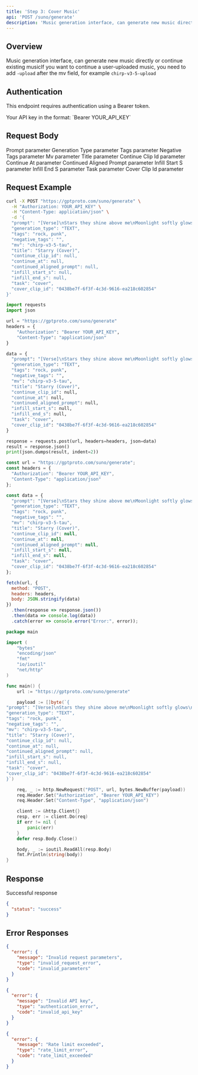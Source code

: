 ```yaml
---
title: 'Step 3: Cover Music'
api: 'POST /suno/generate'
description: 'Music generation interface, can generate new music directly or continue existing musicIf you want to continue a user-uploaded music, you need to add `-upload` after the mv field, for example `chirp-v3-5-upload`'
---
```


## Overview

Music generation interface, can generate new music directly or continue existing musicIf you want to continue a user-uploaded music, you need to add `-upload` after the mv field, for example `chirp-v3-5-upload`

## Authentication

This endpoint requires authentication using a Bearer token.

<ParamField header="Authorization" type="string" required>
  Your API key in the format: `Bearer YOUR_API_KEY`
</ParamField>

## Request Body

<ParamField body="prompt" type="string" required>
  Prompt parameter
</ParamField>

<ParamField body="generation_type" type="string" >
  Generation Type parameter
</ParamField>

<ParamField body="tags" type="string" >
  Tags parameter
</ParamField>

<ParamField body="negative_tags" type="string" >
  Negative Tags parameter
</ParamField>

<ParamField body="mv" type="string" >
  Mv parameter
</ParamField>

<ParamField body="title" type="string" >
  Title parameter
</ParamField>

<ParamField body="continue_clip_id" type="string" >
  Continue Clip Id parameter
</ParamField>

<ParamField body="continue_at" type="string" >
  Continue At parameter
</ParamField>

<ParamField body="continued_aligned_prompt" type="string" >
  Continued Aligned Prompt parameter
</ParamField>

<ParamField body="infill_start_s" type="string" >
  Infill Start S parameter
</ParamField>

<ParamField body="infill_end_s" type="string" >
  Infill End S parameter
</ParamField>

<ParamField body="task" type="string" >
  Task parameter
</ParamField>

<ParamField body="cover_clip_id" type="string" >
  Cover Clip Id parameter
</ParamField>

## Request Example

<CodeGroup>

```bash cURL
curl -X POST "https://gptproto.com/suno/generate" \
  -H "Authorization: YOUR_API_KEY" \
  -H "Content-Type: application/json" \
  -d '{
  "prompt": "[Verse]\nStars they shine above me\nMoonlight softly glows\nWhispers in the night sky\nDreams that only grow\n\n[Verse 2]\nMidnight winds are calling\nCarrying a tune\nHeartbeats echo softly\nDancing with the moon\n\n[Chorus]\nStarry night starry night\nLet your light ignite ignite\nBright as day bright as day\nGuide my way guide my way\n\n[Verse 3]\nShadows move and twinkle\nNighttime come alive\nMystery in the heavens\nStories that survive\n\n[Bridge]\nMagic fills the darkness\nWonder in the air\nEvery star a secret\nIn the sky I stare\n\n[Chorus]\nStarry night starry night\nLet your light ignite ignite\nBright as day bright as day\nGuide my way guide my way",
  "generation_type": "TEXT",
  "tags": "rock, punk",
  "negative_tags": "",
  "mv": "chirp-v3-5-tau",
  "title": "Starry (Cover)",
  "continue_clip_id": null,
  "continue_at": null,
  "continued_aligned_prompt": null,
  "infill_start_s": null,
  "infill_end_s": null,
  "task": "cover",
  "cover_clip_id": "0438be7f-6f3f-4c3d-9616-ea218c602854"
}'
```

```python Python
import requests
import json

url = "https://gptproto.com/suno/generate"
headers = {
    "Authorization": "Bearer YOUR_API_KEY",
    "Content-Type": "application/json"
}

data = {
  "prompt": "[Verse]\nStars they shine above me\nMoonlight softly glows\nWhispers in the night sky\nDreams that only grow\n\n[Verse 2]\nMidnight winds are calling\nCarrying a tune\nHeartbeats echo softly\nDancing with the moon\n\n[Chorus]\nStarry night starry night\nLet your light ignite ignite\nBright as day bright as day\nGuide my way guide my way\n\n[Verse 3]\nShadows move and twinkle\nNighttime come alive\nMystery in the heavens\nStories that survive\n\n[Bridge]\nMagic fills the darkness\nWonder in the air\nEvery star a secret\nIn the sky I stare\n\n[Chorus]\nStarry night starry night\nLet your light ignite ignite\nBright as day bright as day\nGuide my way guide my way",
  "generation_type": "TEXT",
  "tags": "rock, punk",
  "negative_tags": "",
  "mv": "chirp-v3-5-tau",
  "title": "Starry (Cover)",
  "continue_clip_id": null,
  "continue_at": null,
  "continued_aligned_prompt": null,
  "infill_start_s": null,
  "infill_end_s": null,
  "task": "cover",
  "cover_clip_id": "0438be7f-6f3f-4c3d-9616-ea218c602854"
}

response = requests.post(url, headers=headers, json=data)
result = response.json()
print(json.dumps(result, indent=2))
```

```javascript JavaScript
const url = "https://gptproto.com/suno/generate";
const headers = {
  "Authorization": "Bearer YOUR_API_KEY",
  "Content-Type": "application/json"
};

const data = {
  "prompt": "[Verse]\nStars they shine above me\nMoonlight softly glows\nWhispers in the night sky\nDreams that only grow\n\n[Verse 2]\nMidnight winds are calling\nCarrying a tune\nHeartbeats echo softly\nDancing with the moon\n\n[Chorus]\nStarry night starry night\nLet your light ignite ignite\nBright as day bright as day\nGuide my way guide my way\n\n[Verse 3]\nShadows move and twinkle\nNighttime come alive\nMystery in the heavens\nStories that survive\n\n[Bridge]\nMagic fills the darkness\nWonder in the air\nEvery star a secret\nIn the sky I stare\n\n[Chorus]\nStarry night starry night\nLet your light ignite ignite\nBright as day bright as day\nGuide my way guide my way",
  "generation_type": "TEXT",
  "tags": "rock, punk",
  "negative_tags": "",
  "mv": "chirp-v3-5-tau",
  "title": "Starry (Cover)",
  "continue_clip_id": null,
  "continue_at": null,
  "continued_aligned_prompt": null,
  "infill_start_s": null,
  "infill_end_s": null,
  "task": "cover",
  "cover_clip_id": "0438be7f-6f3f-4c3d-9616-ea218c602854"
};

fetch(url, {
  method: "POST",
  headers: headers,
  body: JSON.stringify(data)
})
  .then(response => response.json())
  .then(data => console.log(data))
  .catch(error => console.error("Error:", error));
```

```go Go
package main

import (
    "bytes"
    "encoding/json"
    "fmt"
    "io/ioutil"
    "net/http"
)

func main() {
    url := "https://gptproto.com/suno/generate"

    payload := []byte(`{
"prompt": "[Verse]\nStars they shine above me\nMoonlight softly glows\nWhispers in the night sky\nDreams that only grow\n\n[Verse 2]\nMidnight winds are calling\nCarrying a tune\nHeartbeats echo softly\nDancing with the moon\n\n[Chorus]\nStarry night starry night\nLet your light ignite ignite\nBright as day bright as day\nGuide my way guide my way\n\n[Verse 3]\nShadows move and twinkle\nNighttime come alive\nMystery in the heavens\nStories that survive\n\n[Bridge]\nMagic fills the darkness\nWonder in the air\nEvery star a secret\nIn the sky I stare\n\n[Chorus]\nStarry night starry night\nLet your light ignite ignite\nBright as day bright as day\nGuide my way guide my way",
"generation_type": "TEXT",
"tags": "rock, punk",
"negative_tags": "",
"mv": "chirp-v3-5-tau",
"title": "Starry (Cover)",
"continue_clip_id": null,
"continue_at": null,
"continued_aligned_prompt": null,
"infill_start_s": null,
"infill_end_s": null,
"task": "cover",
"cover_clip_id": "0438be7f-6f3f-4c3d-9616-ea218c602854"
}`)

    req, _ := http.NewRequest("POST", url, bytes.NewBuffer(payload))
    req.Header.Set("Authorization", "Bearer YOUR_API_KEY")
    req.Header.Set("Content-Type", "application/json")

    client := &http.Client{}
    resp, err := client.Do(req)
    if err != nil {
        panic(err)
    }
    defer resp.Body.Close()

    body, _ := ioutil.ReadAll(resp.Body)
    fmt.Println(string(body))
}
```

</CodeGroup>

## Response

<ResponseField name="Success" type="200">
  Successful response

```json
{
  "status": "success"
}
```
</ResponseField>

## Error Responses

<ResponseExample>

```json 400 - Bad Request
{
  "error": {
    "message": "Invalid request parameters",
    "type": "invalid_request_error",
    "code": "invalid_parameters"
  }
}
```

```json 401 - Unauthorized
{
  "error": {
    "message": "Invalid API key",
    "type": "authentication_error",
    "code": "invalid_api_key"
  }
}
```

```json 429 - Rate Limit Exceeded
{
  "error": {
    "message": "Rate limit exceeded",
    "type": "rate_limit_error",
    "code": "rate_limit_exceeded"
  }
}
```

</ResponseExample>

